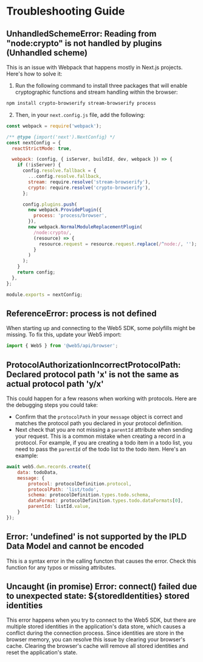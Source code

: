 # Troubleshooting Guide

## UnhandledSchemeError: Reading from "node:crypto" is not handled by plugins (Unhandled scheme)

This is an issue with Webpack that happens mostly in Next.js projects. Here's how to solve it:

1. Run the following command to install three packages that will enable cryptographic functions and stream handling within the browser:
```bash
npm install crypto-browserify stream-browserify process
```

2. Then, in your `next.config.js` file, add the following:

```js
const webpack = require('webpack');

/** @type {import('next').NextConfig} */
const nextConfig = {
  reactStrictMode: true,

  webpack: (config, { isServer, buildId, dev, webpack }) => {
    if (!isServer) {
      config.resolve.fallback = {
        ...config.resolve.fallback,
        stream: require.resolve('stream-browserify'),
        crypto: require.resolve('crypto-browserify'),
      };

      config.plugins.push(
        new webpack.ProvidePlugin({
          process: 'process/browser',
        }),
        new webpack.NormalModuleReplacementPlugin(
          /node:crypto/,
          (resource) => {
            resource.request = resource.request.replace(/^node:/, '');
          }
        )
      );
    }
    return config;
  },
};

module.exports = nextConfig;
```

## ReferenceError: process is not defined

When starting up and connecting to the Web5 SDK, some polyfills might be missing. To fix this, update your Web5 import:

```js
import { Web5 } from '@web5/api/browser';
```

## ProtocolAuthorizationIncorrectProtocolPath: Declared protocol path 'x' is not the same as actual protocol path 'y/x'

This could happen for a few reasons when working with protocols. Here are the debugging steps you could take:
- Confirm that the `protocolPath` in your `message` object is correct and matches the protocol path you declared in your protocol definition.
- Next check that you are not missing a `parentId` attribute when sending your request. This is a common mistake when creating a record in a protocol. For example, if you are creating a todo item in a todo list, you need to pass the `parentId` of the todo list to the todo item. Here's an example:

```js
await web5.dwn.records.create({
    data: todoData,
    message: {
        protocol: protocolDefinition.protocol,
        protocolPath: 'list/todo',
        schema: protocolDefinition.types.todo.schema,
        dataFormat: protocolDefinition.types.todo.dataFormats[0],
        parentId: listId.value,
    }
});
```

## Error: 'undefined' is not supported by the IPLD Data Model and cannot be encoded
This is a syntax error in the calling functon that causes the error. Check this function for any typos or missing attributes.

## Uncaught (in promise) Error: connect() failed due to unexpected state: ${storedIdentities} stored identities
This error happens when you try to connect to the Web5 SDK, but there are multiple stored identities in the application's data store, which causes a conflict during the connection process. Since identities are store in the browser memory, you can resolve this issue by clearing your browser's cache. Clearing the browser's cache will remove all stored identities and reset the application's state.
